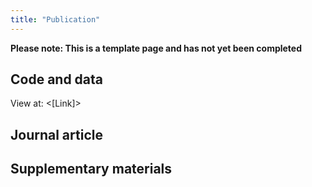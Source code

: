 ```yaml
---
title: "Publication"
---
```


<!-- TODO: Remove this warning once filled out page -->
**Please note: This is a template page and has not yet been completed**

## Code and data

<!-- TODO: Add link to folder in repository -->
View at: <[Link]>

## Journal article

<!-- TODO: Embed article PDF - e.g.
<iframe width="100%" height="800" src="../original_study/article.pdf"></iframe>-->

## Supplementary materials

<!-- TODO: Embed supplementary PDF (if relevant) -->